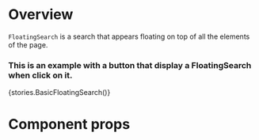 
<Meta title="Modules|Forms/Components" component={FloatingSearch} />

# Overview

`FloatingSearch` is a search that appears floating on top of all the elements of the page.

### This is an example with a button that display a FloatingSearch when click on it.

<Preview>
    <Story name="FloatingSearch">{stories.BasicFloatingSearch()}</Story>
</Preview>

# Component props

<Props of={FloatingSearch} />
